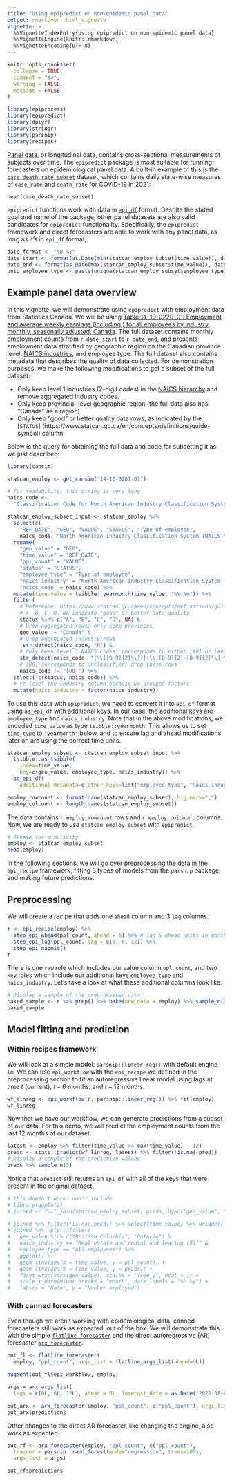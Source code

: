 ```yaml
---
title: "Using epipredict on non-epidemic panel data"
output: rmarkdown::html_vignette
vignette: >
  %\VignetteIndexEntry{Using epipredict on non-epidemic panel data}
  %\VignetteEngine{knitr::rmarkdown}
  %\VignetteEncoding{UTF-8}
---
```


```r
knitr::opts_chunk$set(
  collapse = TRUE,
  comment = "#>",
  warning = FALSE,
  message = FALSE
)
```

```r
library(epiprocess)
library(epipredict)
library(dplyr)
library(stringr)
library(parsnip)
library(recipes)
```

[Panel data](https://en.wikipedia.org/wiki/Panel_data), or longitudinal data, 
contains cross-sectional measurements of subjects over time. The `epipredict` 
package is most suitable for running forecasters on epidemiological panel data. 
A built-in example of this is the [`case_death_rate_subset`](
  https://cmu-delphi.github.io/epipredict/reference/case_death_rate_subset.html) 
dataset, which contains daily state-wise measures of `case_rate` and 
`death_rate` for COVID-19 in 2021:

```r
head(case_death_rate_subset)
```

`epipredict` functions work with data in [`epi_df`](
  https://cmu-delphi.github.io/epiprocess/reference/epi_df.html) 
format. Despite the stated goal and name of the package, other panel datasets 
are also valid candidates for `epipredict` functionality. Specifically, the 
`epipredict` framework and direct forecasters are able to work with any panel 
data, as long as it's in `epi_df` format, 

```r
date_format <- "%B %Y"
date_start <- format(as.Date(min(statcan_employ_subset$time_value)), date_format)
date_end <- format(as.Date(max(statcan_employ_subset$time_value)), date_format)
uniq_employee_type <- paste(unique(statcan_employ_subset$employee_type), collapse=", ")
```

## Example panel data overview

In this vignette, we will demonstrate using `epipredict` with employment data 
from Statistics Canada. We will be using 
[
  Table 14-10-0220-01: Employment and average weekly earnings 
  (including \overtime) for all employees by industry, monthly, 
  seasonally adjusted, Canada
](https://www150.statcan.gc.ca/t1/tbl1/en/tv.action?pid=1410022001#data). 
The full dataset contains monthly employment counts from `r date_start` to 
`r date_end`, and presents employment data stratified by geographic region
on the Canadian province level, 
[NAICS industries](
  https://www23.statcan.gc.ca/imdb/p3VD.pl?Function=getVD&TVD=1181553), 
and employee type. The full dataset also contains metadata that describes the 
quality of data collected. For demonstration purposes, we make the following 
modifications to get a subset of the full dataset:

* Only keep level 1 industries (2-digit codes) in the 
[NAICS hierarchy](
  https://www23.statcan.gc.ca/imdb/pUtil.pl?Function=getNote&Id=1181553&NT=45) 
and remove aggregated industry codes.
* Only keep provincial-level geographic region (the full data also has 
"Canada" as a region)
* Only keep "good" or better quality data rows, as indicated by the [`STATUS`]
(https://www.statcan.gc.ca/en/concepts/definitions/guide-symbol) column

Below is the query for obtaining the full data and code for subsetting it as we 
just described:

```r
library(cansim)

statcan_employ <- get_cansim("14-10-0201-01")

# for readability; this string is very long
naics_code <- 
  "Classification Code for North American Industry Classification System (NAICS)"

statcan_employ_subset_input <- statcan_employ %>%
  select(c(
    "REF_DATE", "GEO", "VALUE", "STATUS", "Type of employee",
    naics_code, "North American Industry Classification System (NAICS)")) %>%
  rename(
    "geo_value" = "GEO",
    "time_value" = "REF_DATE",
    "ppl_count" = "VALUE",
    "status" = "STATUS",
    "employee_type" = "Type of employee",
    "naics_industry" = "North American Industry Classification System (NAICS)",
    "naics_code" = naics_code) %>%
  mutate(time_value = tsibble::yearmonth(time_value, "%Y-%m")) %>%
  filter(
    # Reference: https://www.statcan.gc.ca/en/concepts/definitions/guide-symbol
    # A, B, C, D, NA indicate "good" or better data quality
    status %in% c("A", "B", "C", "D", NA) & 
    # Drop aggregated rows; only keep provinces
    geo_value != "Canada" & 
    # Drop aggregated industry rows
    !str_detect(naics_code, "N") &
    # Only keep level 1 NAICS codes; corresponds to either [##] or [##-##]
    str_detect(naics_code, "(\\[[0-9]{2}\\])|(\\[[0-9]{2}-[0-9]{2}\\])") &
    # [00] corresponds to unclassified; drop these rows
    naics_code != "[00]") %>% 
  select(-c(status, naics_code)) %>%
  # re-level the industry column because we dropped factors
  mutate(naics_industry = factor(naics_industry))
```

To use this data with `epipredict`, we need to convert it into `epi_df` format 
using [`as_epi_df`](
  https://cmu-delphi.github.io/epiprocess/reference/as_epi_df.html) 
with additional keys. In our case, the additional keys are `employee_type` and 
`naics_industry`. Note that in the above modifications, we encoded `time_value` 
as type `tsibble::yearmonth`. This allows us to set `time_type` to `"yearmonth"`
below, and to ensure lag and ahead modifications later on are using the correct 
time units.

```r
statcan_employ_subset <- statcan_employ_subset_input %>%
  tsibble::as_tsibble(
    index=time_value, 
    key=c(geo_value, employee_type, naics_industry)) %>%
  as_epi_df(
    additional_metadata=c(other_keys=list("employee_type", "naics_industry")))
```

```r
employ_rowcount <- format(nrow(statcan_employ_subset), big.mark=",")
employ_colcount <- length(names(statcan_employ_subset))
```

The data contains `r employ_rowcount` rows and `r employ_colcount` columns. Now, 
we are ready to use `statcan_employ_subset` with `epipredict`. 

```r
# Rename for simplicity
employ <- statcan_employ_subset
head(employ)
```

In the following sections, we will go over preprocessing the data in the 
`epi_recipe` framework, fitting 3 types of models from the `parsnip` package, 
and making future predictions.

## Preprocessing 

We will create a recipe that adds one `ahead` column and 3 `lag` columns.

```r
r <- epi_recipe(employ) %>%
  step_epi_ahead(ppl_count, ahead = 6) %>% # lag & ahead units in months
  step_epi_lag(ppl_count, lag = c(0, 6, 12)) %>%
  step_epi_naomit() 
r
```

There is one `raw` role which includes our value column `ppl_count`, and two 
`key` roles which include our additional keys `employee_type` and 
`naics_industry`. Let's take a look at what these additional columns look like.

```r
# Display a sample of the preprocessed data
baked_sample <- r %>% prep() %>% bake(new_data = employ) %>% sample_n(5)
baked_sample
```

## Model fitting and prediction

### Within recipes framework 

We will look at a simple model: `parsnip::linear_reg()` with default engine 
`lm`. We can use `epi_workflow` with the `epi_recipe` we defined in the 
preprocessing section to fit an autoregressive linear model using lags at
time $t$ (current), $t-6$ months, and $t-12$ months. 

```r
wf_linreg <- epi_workflow(r, parsnip::linear_reg()) %>% fit(employ)
wf_linreg
```

Now that we have our workflow, we can generate predictions from a subset of our 
data. For this demo, we will predict the employment counts from the last 12
months of our dataset.

```r
latest <- employ %>% filter(time_value >= max(time_value) - 12)
preds <- stats::predict(wf_linreg, latest) %>% filter(!is.na(.pred))
# Display a sample of the prediction values
preds %>% sample_n(5)
```

Notice that `predict` still returns an `epi_df` with all of the keys that were 
present in the original dataset. 

```r
# this doesn't work. don't include
# library(ggplot2)
# joined <- full_join(statcan_employ_subset, preds, by=c("geo_value", "time_value", "employee_type", "naics_industry"))

# joined %>% filter(!is.na(.pred)) %>% select(time_value) %>% unique()
# joined %>% dplyr::filter(
#   geo_value %in% c("British Columbia", "Ontario") &
#   naics_industry == "Real estate and rental and leasing [53]" &
#   employee_type == "All employees") %>%
#   ggplot() +
#   geom_line(aes(x = time_value, y = ppl_count)) +
#   geom_line(aes(x = time_value, y = preds)) +
#   facet_wrap(vars(geo_value), scales = "free_y", ncol = 1) +
#   scale_x_date(minor_breaks = "month", date_labels = "%b %y") +
#   labs(x = "Date", y = "Number employed")
```

### With canned forecasters

Even though we aren't working with epidemiological data, canned forecasters 
still work as expected, out of the box. We will demonstrate this with the simple
[`flatline_forecaster`](
  https://cmu-delphi.github.io/epipredict/reference/flatline_forecaster.html) 
and the direct autoregressive (AR) forecaster 
[`arx_forecaster`](
  https://cmu-delphi.github.io/epipredict/reference/arx_forecaster.html).

```r
out_fl <- flatline_forecaster(
  employ, "ppl_count", args_list = flatline_args_list(ahead=6L))

augment(out_fl$epi_workflow, employ)
```

```r
args = arx_args_list(
  lags = c(0L, 6L, 12L), ahead = 6L, forecast_date = as.Date("2022-08-01"))

out_arx <- arx_forecaster(employ, "ppl_count", c("ppl_count"), args_list = args)
out_arx$predictions 
```

Other changes to the direct AR forecaster, like changing the engine, also work 
as expected.

```r
out_rf <- arx_forecaster(employ, "ppl_count", c("ppl_count"), 
  trainer = parsnip::rand_forest(mode="regression", trees=100),
  args_list = args)

out_rf$predictions 
```
